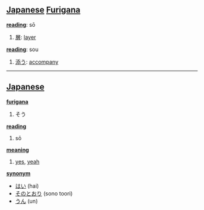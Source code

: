 == [[Japanese]] [[Furigana]] ==                             

'''[[reading]]''': sō

# [[層]]: [[layer]]

'''[[reading]]''': sou

# [[添う]]: [[accompany]]

----

== [[Japanese]] ==                                          

'''[[furigana]]'''
# そう

'''[[reading]]'''
# sō

'''[[meaning]]'''
# [[yes]], [[yeah]]

'''[[synonym]]'''
* [[はい]] (hai)
* [[そのとおり]] (sono toori)
* [[うん]] (un)